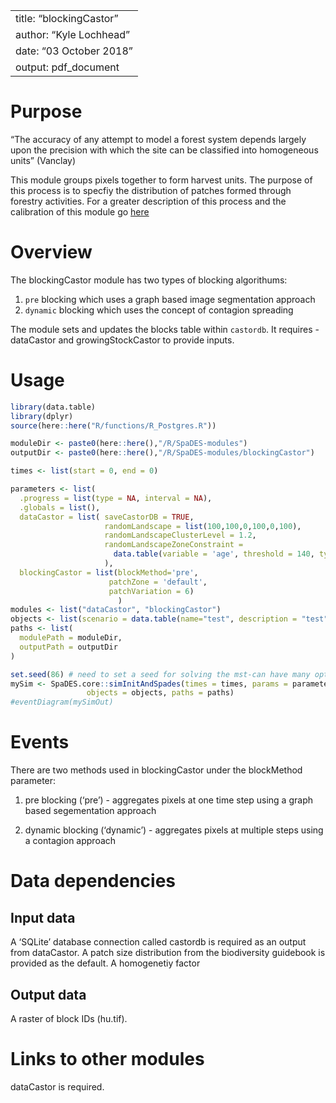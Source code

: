 <!--
Copyright 2023 Province of British Columbia
 
Licensed under the Apache License, Version 2.0 (the "License");
you may not use this file except in compliance with the License.
You may obtain a copy of the License at
 
http://www.apache.org/licenses/LICENSE-2.0
 
Unless required by applicable law or agreed to in writing, software distributed under the License is distributed on an "AS IS" BASIS,
WITHOUT WARRANTIES OR CONDITIONS OF ANY KIND, either express or implied.
See the License for the specific language governing permissions and limitations under the License.-->

---
title: "blockingCastor"
author: "Kyle Lochhead"
date: "03 October 2018"
output: pdf_document
---

# Purpose

"The accuracy of any attempt to model a forest system depends largely upon
the precision with which the site can be classified into homogeneous units" (Vanclay)

This module groups pixels together to form harvest units. The purpose of this process is to specfiy the distribution of patches formed through forestry activities. For a greater description of this process and the calibration of this module go [here](https://github.com/bcgov/castor/blob/master/reports/harvest/draft-CLUS-blocking.md) 

# Overview

The blockingCastor module has two types of blocking algorithums:

1. `pre` blocking which uses a graph based image segmentation approach
2. `dynamic` blocking which uses the concept of contagion spreading

The module sets and updates the blocks table within `castordb`. It requires - dataCastor and growingStockCastor to provide inputs.

# Usage

```r
library(data.table)
library(dplyr)
source(here::here("R/functions/R_Postgres.R"))

moduleDir <- paste0(here::here(),"/R/SpaDES-modules")
outputDir <- paste0(here::here(),"/R/SpaDES-modules/blockingCastor")

times <- list(start = 0, end = 0)

parameters <- list(
  .progress = list(type = NA, interval = NA),
  .globals = list(),
  dataCastor = list( saveCastorDB = TRUE,
                     randomLandscape = list(100,100,0,100,0,100),
                     randomLandscapeClusterLevel = 1.2,
                     randomLandscapeZoneConstraint = 
                       data.table(variable = 'age', threshold = 140, type = 'ge', percentage = 20, zoneid =1)
                     ),
  blockingCastor = list(blockMethod='pre', 
                      patchZone = 'default',
                      patchVariation = 6)
                        )
modules <- list("dataCastor", "blockingCastor")
objects <- list(scenario = data.table(name="test", description = "test"))
paths <- list(
  modulePath = moduleDir,
  outputPath = outputDir
)

set.seed(86) # need to set a seed for solving the mst-can have many optimal solutions
mySim <- SpaDES.core::simInitAndSpades(times = times, params = parameters, modules = modules,
                 objects = objects, paths = paths)
#eventDiagram(mySimOut)
```

# Events

There are two methods used in blockingCastor under the blockMethod parameter:

1. pre blocking ('pre') - aggregates pixels at one time step using a graph based segementation approach

2. dynamic blocking ('dynamic')  - aggregates pixels at multiple steps using a contagion approach

# Data dependencies

## Input data

A 'SQLite' database connection called castordb is required as an output from dataCastor.
A patch size distribution from the biodiversity guidebook is provided as the default.
A homogenetiy factor 


## Output data

A raster of block IDs (hu.tif).

# Links to other modules

dataCastor is required.


